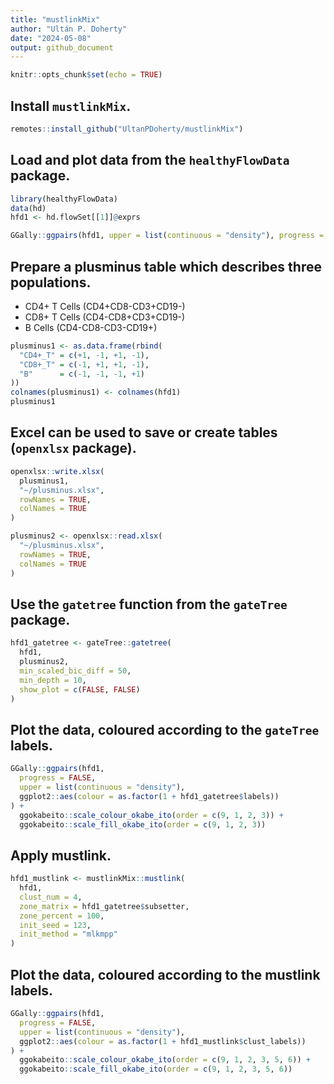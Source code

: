 ```yaml
---
title: "mustlinkMix"
author: "Ultán P. Doherty"
date: "2024-05-08"
output: github_document
---
```


```r
knitr::opts_chunk$set(echo = TRUE)
```

## Install `mustlinkMix`.
```r
remotes::install_github("UltanPDoherty/mustlinkMix")
```

## Load and plot data from the `healthyFlowData` package.
```r
library(healthyFlowData)
data(hd)
hfd1 <- hd.flowSet[[1]]@exprs

GGally::ggpairs(hfd1, upper = list(continuous = "density"), progress = FALSE)
```

## Prepare a plusminus table which describes three populations.

* CD4+ T Cells (CD4+CD8-CD3+CD19-)
* CD8+ T Cells (CD4-CD8+CD3+CD19-)
* B Cells      (CD4-CD8-CD3-CD19+)

```r
plusminus1 <- as.data.frame(rbind(
  "CD4+_T" = c(+1, -1, +1, -1),
  "CD8+_T" = c(-1, +1, +1, -1),
  "B"      = c(-1, -1, -1, +1)
))
colnames(plusminus1) <- colnames(hfd1)
plusminus1
```

## Excel can be used to save or create tables (`openxlsx` package).
```r
openxlsx::write.xlsx(
  plusminus1,
  "~/plusminus.xlsx",
  rowNames = TRUE,
  colNames = TRUE
)

plusminus2 <- openxlsx::read.xlsx(
  "~/plusminus.xlsx",
  rowNames = TRUE,
  colNames = TRUE
)
```

## Use the `gatetree` function from the `gateTree` package.
```r
hfd1_gatetree <- gateTree::gatetree(
  hfd1,
  plusminus2,
  min_scaled_bic_diff = 50,
  min_depth = 10,
  show_plot = c(FALSE, FALSE)
)
```

## Plot the data, coloured according to the `gateTree` labels.
```r
GGally::ggpairs(hfd1,
  progress = FALSE,
  upper = list(continuous = "density"),
  ggplot2::aes(colour = as.factor(1 + hfd1_gatetree$labels))
) +
  ggokabeito::scale_colour_okabe_ito(order = c(9, 1, 2, 3)) +
  ggokabeito::scale_fill_okabe_ito(order = c(9, 1, 2, 3))
```

## Apply mustlink.
```r
hfd1_mustlink <- mustlinkMix::mustlink(
  hfd1,
  clust_num = 4,
  zone_matrix = hfd1_gatetree$subsetter,
  zone_percent = 100,
  init_seed = 123,
  init_method = "mlkmpp"
)
```

## Plot the data, coloured according to the mustlink labels.
```r
GGally::ggpairs(hfd1,
  progress = FALSE,
  upper = list(continuous = "density"),
  ggplot2::aes(colour = as.factor(1 + hfd1_mustlink$clust_labels))
) +
  ggokabeito::scale_colour_okabe_ito(order = c(9, 1, 2, 3, 5, 6)) +
  ggokabeito::scale_fill_okabe_ito(order = c(9, 1, 2, 3, 5, 6))
```
